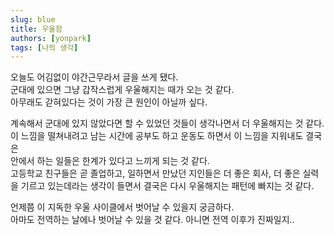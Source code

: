 ```yaml
---
slug: blue
title: 우울함
authors: [yonpark]
tags: [나의 생각]
---
```


오늘도 어김없이 야간근무라서 글을 쓰게 됐다.<br/>
군대에 있으면 그냥 갑작스럽게 우울해지는 때가 오는 것 같다.<br/>
아무래도 갇혀있다는 것이 가장 큰 원인이 아닐까 싶다.<br/>

계속해서 군대에 있지 않았다면 할 수 있었던 것들이 생각나면서 더 우울해지는 것 같다.<br/>
이 느낌을 떨쳐내려고 남는 시간에 공부도 하고 운동도 하면서 이 느낌을 지워내도 결국은 <br/>안에서 하는 일들은 한계가 있다고 느끼게 되는 것 같다.<br/>
고등학교 친구들은 곧 졸업하고, 일하면서 만났던 지인들은 더 좋은 회사, 더 좋은 실력을 기르고 있는데라는 생각이 들면서 결국은 다시 우울해지는 패턴에 빠지는 것 같다.

언제쯤 이 지독한 우울 사이클에서 벗어날 수 있을지 궁금하다.<br/>
아마도 전역하는 날에나 벗어날 수 있을 것 같다. 아니면 전역 이후가 진짜일지..